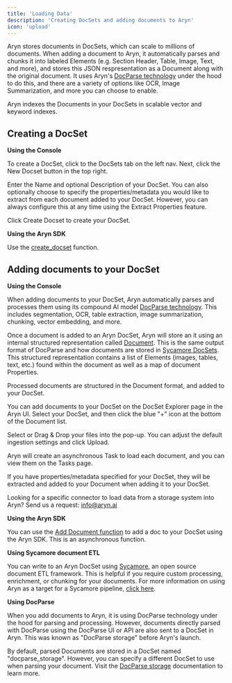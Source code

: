 ```yaml
---
title: 'Loading Data'
description: 'Creating DocSets and adding documents to Aryn'
icon: 'upload'
---
```


Aryn stores documents in DocSets, which can scale to millions of documents. When adding a document to Aryn, it automatically parses and chunks it into labeled Elements (e.g. Section Header, Table, Image, Text, and more), and stores this JSON respresentation as a Document along with the original document. It uses Aryn's [DocParse technology](https://www.aryn.ai/docparse) under the hood to do this, and there are a variety of options like OCR, Image Summarization, and more you can choose to enable. 

Aryn indexes the Documents in your DocSets in scalable vector and keyword indexes.


## Creating a DocSet

**Using the Console**

To create a DocSet, click to the DocSets tab on the left nav. Next, click the New Docset button in the top right.

Enter the Name and optional Description of your DocSet. You can also optionally choose to specify the properties/metadata you would like to extract from each document added to your DocSet. However, you can always configure this at any time using the Extract Properties feature.

Click Create Docset to create your DocSet.

**Using the Aryn SDK**

Use the [create_docset](https://docs.aryn.ai/sdk-reference/storage#example) function. 


## Adding documents to your DocSet

**Using the Console**

When adding documents to your DocSet, Aryn automatically parses and processes them using its compound AI model [DocParse technology](https://www.aryn.ai/docparse). This includes segmentation, OCR, table extraction, image summarization, chunking, vector embedding, and more. 

Once a document is added to an Aryn DocSet, Aryn will store an it using an internal structured representation called [Document](docparse/output_structure#json-format). This is the same output format of DocParse and how documents are stored in [Sycamore DocSets](https://sycamore.readthedocs.io/en/stable/sycamore/APIs/document.html). This structured representation contains a list of Elements (images, tables, text, etc.) found within the document as well as a map of document Properties.

Processed documents are structured in the Document format, and added to your DocSet.


You can add documents to your DocSet on the DocSet Explorer page in the Aryn UI. Select your DocSet, and then click the blue "+" icon at the bottom of the Document list. 

Select or Drag & Drop your files into the pop-up. You can adjust the default ingestion settings and click Upload.

Aryn will create an asynchronous Task to load each document, and you can view them on the Tasks page.

If you have properties/metadata specified for your DocSet, they will be extracted and added to your Document when adding it to your DocSet.

Looking for a specific connector to load data from a storage system into Aryn? Send us a request: info@aryn.ai


**Using the Aryn SDK**

You can use the [Add Document function](https://docs.aryn.ai/sdk-reference/storage#add-document) to add a doc to your DocSet using the Aryn SDK. This is an asynchronous function.


**Using Sycamore document ETL**

You can write to an Aryn DocSet using [Sycamore](https://github.com/aryn-ai/sycamore), an open source document ETL framework. This is helpful if you require custom processing, enrichment, or chunking for your documents. For more information on using Aryn as a target for a Sycamore pipeline, [click here](aryn-platform/data-preparation/sycamore_document_etl).


**Using DocParse**

When you add documents to Aryn, it is using DocParse technology under the hood for parsing and processing. However, documents directly parsed with DocParse using the DocParse UI or API are also sent to a DocSet in Aryn. This was known as "DocParse storage" before Aryn's launch.

By default, parsed Documents are stored in a DocSet named "docparse_storage". However, you can specify a different DocSet to use when parsing your document. Visit the [DocParse storage](https://docs.aryn.ai/docparse/storage) documentation to learn more.